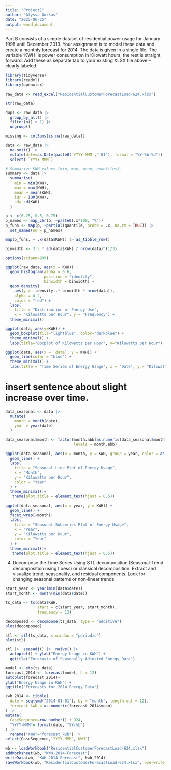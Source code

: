 ```yaml
---
title: "Project1"
author: "Alyssa Gurkas"
date: "2025-06-25"
output: word_document
---
```

Part B consists of a simple dataset of residential power usage for January 1998 until December 2013.  Your assignment is to model these data and create a monthly forecast for 2014.  The data is given in a single file.  The variable ‘KWH’ is power consumption in Kilowatt hours, the rest is straight forward. Add these as separate tab to your existing XLSX file above – clearly labeled. 

```r
library(tidyverse)
library(readxl)
library(openxlsx)
```

```r
raw_data <- read_excel("ResidentialCustomerForecastLoad-624.xlsx")
```

```r
str(raw_data)
```

```r
dups <- raw_data |>  
  group_by_all() |>  
  filter(n() > 1) |>  
  ungroup()

missing <- colSums(is.na(raw_data))
```

```r
data <- raw_data |> 
  na.omit() |> 
  mutate(date=as.Date(paste0(`YYYY-MMM`,"-01"), format = "%Y-%b-%d")) |> 
  select(-`YYYY-MMM`)
```

```r
# Summarize KWH values (min, max, mean, quantiles).
summary <- data |> 
  summarise(
    min = min(KWH),
    max = max(KWH),
    mean = mean(KWH),
    iqr = IQR(KWH),
    sd= sd(KWH)
  )

p <- c(0.25, 0.5, 0.75)
p_names <- map_chr(p, ~paste0(.x*100, "%"))
p_funs <- map(p, ~partial(quantile, probs = .x, na.rm = TRUE)) |>  
  set_names(nm = p_names)

map(p_funs, ~ .x(data$KWH)) |> as_tibble_row()
```

```r
binwidth <- 3.5 * sd(data$KWH) / nrow(data)^(1/3)
```

```r
options(scipen=999)

ggplot(raw_data, aes(x = KWH)) +
  geom_histogram(alpha = 0.6, 
                 position = "identity", 
                 binwidth = binwidth) +
  geom_density(
    aes(y = ..density..* binwidth * nrow(data)), 
    alpha = 0.2, 
    color = "red") +
  labs(
    title = "Distribution of Energy Use",
    x = "Kilowatts per Hour", y = "Frequency") +
  theme_minimal()
```

```r
ggplot(data, aes(y=KWH)) + 
  geom_boxplot(fill="lightblue", color="darkblue") + 
  theme_minimal() +
  labs(title="Boxplot of Kilowatts per Hour", y="Kilowatts per Hour")
```

```r
ggplot(data, aes(x = `date`, y = KWH)) +
  geom_line(color = "blue") +
  theme_minimal() +
  labs(title = "Time Series of Energy Usage", x = "Date", y = "Kilowatts per Hour")
```
# insert sentence about slight increase over time.

```r
data_seasonal <- data |> 
  mutate(
    month = month(date),
    year = year(date)
  )

data_seasonal$month <- factor(month.abb[as.numeric(data_seasonal$month)],
                              levels = month.abb)

ggplot(data_seasonal, aes(x = month, y = KWH, group = year, color = as.factor(year))) +
  geom_line() +
  labs(
    title = "Seasonal Line Plot of Energy Usage",
    x = "Month",
    y = "Kilowatts per Hour",
    color = "Year"
  ) +
  theme_minimal()+
   theme(plot.title = element_text(hjust = 0.5))
```
```r
ggplot(data_seasonal, aes(x = year, y = KWH)) +
  geom_line() +
  facet_wrap(~month)+
  labs(
    title = "Seasonal Subseries Plot of Energy Usage",
    x = "Year",
    y = "Kilowatts per Hour",
    color = "Year"
  ) +
  theme_minimal()+
   theme(plot.title = element_text(hjust = 0.5))
```

4. Decompose the Time Series
Using STL decomposition (Seasonal-Trend decomposition using Loess) or classical decomposition:
Extract and visualize trend, seasonality, and residual components.
Look for changing seasonal patterns or non-linear trends.

```r
start_year <- year(min(data$date))
start_month <- month(min(data$date))

ts_data <- ts(data$KWH,
              start = c(start_year, start_month),
              frequency = 12)
```

```r
decomposed <- decompose(ts_data, type = "additive")
plot(decomposed)
```

```r
stl <- stl(ts_data, s.window = "periodic")
plot(stl)
```

```r
stl |>  seasadj() |>  naive() |> 
  autoplot() + ylab("Energy Usage in KWH") +
  ggtitle("Forecasts of Seasonally Adjusted Energy Data")
```

```r
model <- ets(ts_data)
forecast_2014 <- forecast(model, h = 12)
autoplot(forecast_2014)+
ylab("Energy Usage in KWH") +
ggtitle("Forecasts for 2014 Energy Data")
```

```r
kwh_2014 <- tibble(
  date = seq(ymd("2014-01-01"), by = "month", length.out = 12),
  forecast_kwh = as.numeric(forecast_2014$mean)
) |> 
mutate(
  CaseSequence=row_number() + 924,
  "YYYY-MMM"= format(date, "%Y-%b")
) |> 
  rename("KWH"="forecast_kwh") |> 
select(CaseSequence,`YYYY-MMM`,`KWH`)
```

```r
wb <- loadWorkbook("ResidentialCustomerForecastLoad-624.xlsx")
addWorksheet(wb, "KWH-2014-Forecast") 
writeData(wb, "KWH-2014-Forecast", kwh_2014)
saveWorkbook(wb, "ResidentialCustomerForecastLoad-624.xlsx", overwrite = TRUE)
```